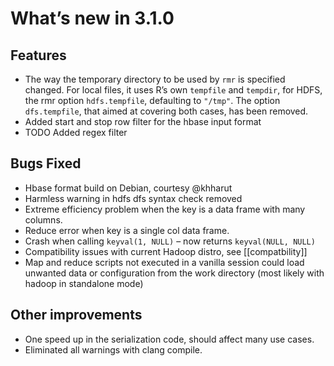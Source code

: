 # What's new in 3.1.0

## Features

* The way the temporary directory to be used by `rmr` is specified changed. For local files, it uses R's own `tempfile` and `tempdir`, for HDFS, the rmr option `hdfs.tempfile`, defaulting to `"/tmp"`. The option `dfs.tempfile`, that aimed at covering both cases, has been removed.
* Added start and stop row filter for the hbase input format
* TODO Added regex filter

## Bugs Fixed

* Hbase format build on Debian, courtesy @khharut
* Harmless warning in hdfs dfs syntax check removed
* Extreme efficiency problem when the key is a data frame with many columns.
* Reduce error when key is a single col data frame.
* Crash when calling `keyval(1, NULL)` -- now returns `keyval(NULL, NULL)`
* Compatibility issues with current Hadoop distro, see [[compatbility]]
* Map and reduce scripts not executed in  a vanilla session could load unwanted data or configuration from the work directory (most likely with hadoop in standalone mode)

## Other improvements
* One speed up in the serialization code, should affect many use cases.
* Eliminated all warnings with clang compile.
